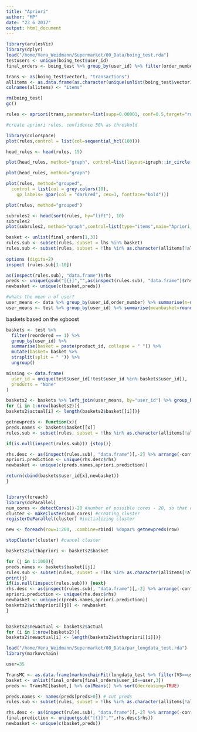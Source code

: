 ```yaml
---
title: "Apriori"
author: "MP"
date: "23 6 2017"
output: html_document
---
```


```r
library(arulesViz)
library(dplyr)
load("/home/Vera_Weidmann/Supermarket/00_Data/boing_test.rda")
testusers <- unique(boing_test$user_id)
final_orders <- boing_test %>% group_by(user_id) %>% filter(order_number==max(order_number)) %>% select(user_id,basket, vector1)
```

```r
trans <- as(boing_test$vector1, "transactions")
allitems <- as.data.frame(as.character(unique(unlist(boing_test$vector1)))) #all unique items
colnames(allitems) <- "items" 

rm(boing_test)
gc()

rules <- apriori(trans,parameter=list(supp=0.00001, conf=0.5,target="rules",maxtime=30,maxlen=2))

#create apriori rules, confidence 50% as threshold
```
```r
library(colorspace)
plot(rules,control = list(col=sequential_hcl(100)))


```

```r
head_rules <- head(rules, 15)
```

```r

plot(head_rules, method="graph", control=list(layout=igraph::in_circle()))
```

```r
plot(head_rules, method="graph")
```

```r
plot(rules, method="grouped",
  control = list(col = grey.colors(10),
    gp_labels= gpar(col = "darkred", cex=1, fontface="bold")))


```
```r

plot(rules, method="grouped")
```

```r
subrules2 <- head(sort(rules, by="lift"), 10)
subrules2
plot(subrules2, method="graph",control=list(type="items",main="Apriori_Graph"))

```

```r

basket <- unlist(final_orders[1,3])
rules.sub <- subset(rules, subset = lhs %in% basket)
rules.sub <- subset(rules, subset = !lhs %in% as.character(allitems[!allitems$items %in% basket,1])) #all apriori rules which are based only on the basket
  
options (digits=2)
inspect (rules.sub[1:10])

as(inspect(rules.sub), "data.frame")$rhs
preds <- unique(gsub("[{}]","",as(inspect(rules.sub), "data.frame")$rhs))
newbasket <- unique(c(basket,preds))

```

```r
#whats the mean n of user?
user_means <- data %>% group_by(user_id,order_number) %>% summarise(n=n()) %>% summarise(m=mean(n)) %>% round(0)
user_means <- test %>% group_by(user_id) %>% summarise(meanbasket=round(max(user_average_basket)))

```

baskets based on the xgboost

```r
baskets <- test %>%
  filter(reordered == 1) %>%
  group_by(user_id) %>%
  summarise(basket = paste(product_id, collapse = " ")) %>%
  mutate(basket= basket %>%
  strsplit(split = " ")) %>%
  ungroup()

missing <- data.frame(
  user_id = unique(test$user_id[!test$user_id %in% baskets$user_id]),
  products = "None"
)

```

```r
baskets2 <- baskets %>% left_join(user_means, by="user_id") %>% group_by(user_id)
for (i in 1:nrow(baskets2)){
baskets2$actual[i] <- length(baskets2$basket[[i]])}
```

```r

getnewpreds <- function(x){
preds.names <- baskets$basket[[x]]
rules.sub <- subset(rules, subset = !lhs %in% as.character(allitems[!allitems$items %in% preds.names,1]))

if(is.null(inspect(rules.sub))) {stop()}

rhs.desc <- as(inspect(rules.sub), "data.frame")[,-2] %>% arrange(-confidence) %>% mutate(rhs=gsub("[{}]","",rhs))
apriori.prediction <- unique(rhs.desc$rhs)
newbasket <- unique(c(preds.names,apriori.prediction))

return(cbind(baskets$user_id[x],newbasket))
}


library(foreach)
library(doParallel)
num_cores <- detectCores()-20 #number of possible cores - 20, so that others can use them still
cluster <- makeCluster(num_cores) #creating cluster
registerDoParallel(cluster) #initializing cluster

new <- foreach(row=1:200, .combine=rbind) %dopar% getnewpreds(row)

stopCluster(cluster) #cancel cluster
```


```r
baskets2$withapriori <- baskets2$basket

for (j in 1:1000){
preds.names <- baskets$basket[[j]]
rules.sub <- subset(rules, subset = !lhs %in% as.character(allitems[!allitems$items %in% preds.names,1]))
print(j)
if(is.null(inspect(rules.sub))) {next}
rhs.desc <- as(inspect(rules.sub), "data.frame")[,-2] %>% arrange(-confidence) %>% mutate(rhs=gsub("[{}]","",rhs))
apriori.prediction <- unique(rhs.desc$rhs)
newbasket <- unique(c(preds.names,apriori.prediction))
baskets2$withapriori[[j]] <- newbasket
}


baskets2$newactual <- baskets2$actual
for (i in 1:nrow(baskets2)){
baskets2$newactual[i] <- length(baskets2$withapriori[[i]])}
```



```r
load("/home/Vera_Weidmann/Supermarket/00_Data/par_longdata_test.rda")
library(markovchain) 

user=35

TransMC <- as.data.frame(markovchainFit(longdata_test %>% filter(V3==user))$estimate@transitionMatrix) 
basket <- unlist(final_orders[final_orders$user_id==user,3])
preds <- TransMC[basket,] %>% colMeans() %>% sort(decreasing=TRUE)

preds.names <- names(preds[preds>0]) # cut preds
rules.sub <- subset(rules, subset = !lhs %in% as.character(allitems[!allitems$items %in% preds.names,1]))

rhs.desc <- as(inspect(rules.sub), "data.frame")[,-2] %>% arrange(-confidence) %>% mutate(rhs=gsub("[{}]","",rhs.desc$rhs))
final.prediction <- unique(gsub("[{}]","",rhs.desc$rhs))
newbasket <- unique(c(basket,preds))
```

```r

```






